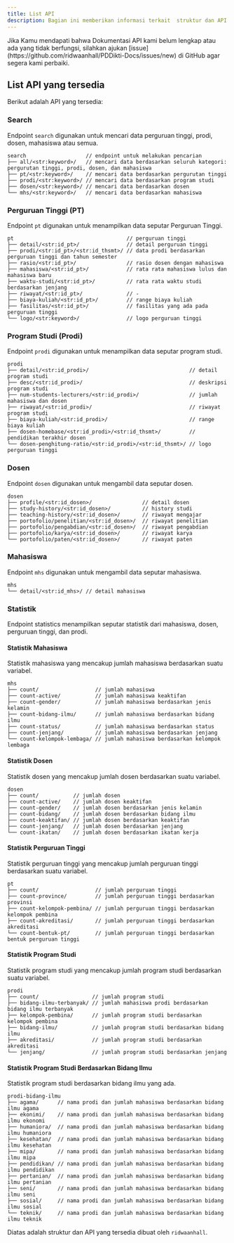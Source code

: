 ```yaml
---
title: List API
description: Bagian ini memberikan informasi terkait  struktur dan API yang tersedia.
---
```


<Note type="danger" title="Peringatan">
  Jika Kamu mendapati bahwa Dokumentasi API kami belum lengkap atau ada yang tidak berfungsi, silahkan ajukan [issue](https://github.com/ridwaanhall/PDDikti-Docs/issues/new) di GitHub agar segera kami perbaiki.
</Note>

## List API yang tersedia
Berikut adalah API yang tersedia:

### Search

Endpoint `search` digunakan untuk mencari data perguruan tinggi, prodi, dosen, mahasiswa atau semua.

```
search                   // endpoint untuk melakukan pencarian
├── all/<str:keyword>/   // mencari data berdasarkan seluruh kategori: pergurutan tinggi, prodi, dosen, dan mahasiswa
├── pt/<str:keyword>/    // mencari data berdasarkan pergurutan tinggi
├── prodi/<str:keyword>/ // mencari data berdasarkan program studi
├── dosen/<str:keyword>/ // mencari data berdasarkan dosen
└── mhs/<str:keyword>/   // mencari data berdasarkan mahasiswa
```

### Perguruan Tinggi (PT)

Endpoint `pt` digunakan untuk menampilkan data seputar Perguruan Tinggi.

```
pt                                    // perguruan tinggi
├── detail/<str:id_pt>/               // detail perguruan tinggi
├── prodi/<str:id_pt>/<str:id_thsmt>/ // data prodi berdasarkan perguruan tinggi dan tahun semester
├── rasio/<str:id_pt>/                // rasio dosen dengan mahasiswa
├── mahasiswa/<str:id_pt>/            // rata rata mahasiswa lulus dan mahasiswa baru
├── waktu-studi/<str:id_pt>/          // rata rata waktu studi berdasarkan jenjang
├── riwayat/<str:id_pt>/              // -
├── biaya-kuliah/<str:id_pt>/         // range biaya kuliah
├── fasilitas/<str:id_pt>/            // fasilitas yang ada pada perguruan tinggi
└── logo/<str:keyword>/               // logo perguruan tinggi
```

### Program Studi (Prodi)
Endpoint `prodi` digunakan untuk menampilkan data seputar program studi.

```
prodi
├── detail/<str:id_prodi>/                                // detail program studi
├── desc/<str:id_prodi>/                                  // deskripsi program studi
├── num-students-lecturers/<str:id_prodi>/                // jumlah mahasiswa dan dosen
├── riwayat/<str:id_prodi>/                               // riwayat program studi
├── biaya-kuliah/<str:id_prodi>/                          // range biaya kuliah
├── dosen-homebase/<str:id_prodi>/<str:id_thsmt>/         // pendidikan terakhir dosen
└── dosen-penghitung-ratio/<str:id_prodi>/<str:id_thsmt>/ // logo perguruan tinggi
```

### Dosen
Endpoint `dosen` digunakan untuk mengambil data seputar dosen.

```
dosen
├── profile/<str:id_dosen>/                // detail dosen
├── study-history/<str:id_dosen>/          // history studi
├── teaching-history/<str:id_dosen>/       // riwayat mengajar
├── portofolio/penelitian/<str:id_dosen>/  // riwayat penelitian
├── portofolio/pengabdian/<str:id_dosen>/  // riwayat pengabdian
├── portofolio/karya/<str:id_dosen>/       // riwayat karya
└── portofolio/paten/<str:id_dosen>/       // riwayat paten
```

### Mahasiswa
Endpoint `mhs` digunakan untuk mengambil data seputar mahasiswa.

```
mhs
└── detail/<str:id_mhs>/ // detail mahasiswa
```

### Statistik
Endpoint statistics menampilkan seputar statistik dari mahasiswa, dosen, perguruan tinggi, dan prodi.

#### Statistik Mahasiswa
Statistik mahasiswa yang mencakup jumlah mahasiswa berdasarkan suatu variabel.

```
mhs
├── count/                  // jumlah mahasiswa
├── count-active/           // jumlah mahasiswa keaktifan
├── count-gender/           // jumlah mahasiswa berdasarkan jenis kelamin
├── count-bidang-ilmu/      // jumlah mahasiswa berdasarkan bidang ilmu
├── count-status/           // jumlah mahasiswa berdasarkan status
├── count-jenjang/          // jumlah mahasiswa berdasarkan jenjang
└── count-kelompok-lembaga/ // jumlah mahasiswa berdasarkan kelompok lembaga
```

#### Statistik Dosen
Statistik dosen yang mencakup jumlah dosen berdasarkan suatu variabel.

```
dosen
├── count/           // jumlah dosen
├── count-active/    // jumlah dosen keaktifan
├── count-gender/    // jumlah dosen berdasarkan jenis kelamin
├── count-bidang/    // jumlah dosen berdasarkan bidang ilmu
├── count-keaktifan/ // jumlah dosen berdasarkan keaktifan
├── count-jenjang/   // jumlah dosen berdasarkan jenjang
└── count-ikatan/    // jumlah dosen berdasarkan ikatan kerja
```

#### Statistik Perguruan Tinggi
Statistik perguruan tinggi yang mencakup jumlah perguruan tinggi berdasarkan suatu variabel.

```
pt
├── count/                  // jumlah perguruan tinggi
├── count-province/         // jumlah perguruan tinggi berdasarkan provinsi
├── count-kelompok-pembina/ // jumlah perguruan tinggi berdasarkan kelompok pembina
├── count-akreditasi/       // jumlah perguruan tinggi berdasarkan akreditasi
└── count-bentuk-pt/        // jumlah perguruan tinggi berdasarkan bentuk perguruan tinggi
```

#### Statistik Program Studi
Statistik program studi yang mencakup jumlah program studi berdasarkan suatu variabel.

```
prodi
├── count/                 // jumlah program studi
├── bidang-ilmu-terbanyak/ // jumlah mahasiswa prodi berdasarkan bidang ilmu terbanyak
├── kelompok-pembina/      // jumlah program studi berdasarkan kelompok pembina
├── bidang-ilmu/           // jumlah program studi berdasarkan bidang ilmu
├── akreditasi/            // jumlah program studi berdasarkan akreditasi
└── jenjang/               // jumlah program studi berdasarkan jenjang
```

#### Statistik Program Studi Berdasarkan Bidang Ilmu
Statistik program studi berdasarkan bidang ilmu yang ada.

```
prodi-bidang-ilmu
├── agama/      // nama prodi dan jumlah mahasiswa berdasarkan bidang ilmu agama
├── ekonimi/    // nama prodi dan jumlah mahasiswa berdasarkan bidang ilmu ekonomi
├── humaniora/  // nama prodi dan jumlah mahasiswa berdasarkan bidang ilmu humaniora
├── kesehatan/  // nama prodi dan jumlah mahasiswa berdasarkan bidang ilmu kesehatan
├── mipa/       // nama prodi dan jumlah mahasiswa berdasarkan bidang ilmu mipa
├── pendidikan/ // nama prodi dan jumlah mahasiswa berdasarkan bidang ilmu pendidikan
├── pertanian/  // nama prodi dan jumlah mahasiswa berdasarkan bidang ilmu pertanian
├── seni/       // nama prodi dan jumlah mahasiswa berdasarkan bidang ilmu seni
├── sosial/     // nama prodi dan jumlah mahasiswa berdasarkan bidang ilmu sosial
└── teknik/     // nama prodi dan jumlah mahasiswa berdasarkan bidang ilmu teknik
```

Diatas adalah struktur dan API yang tersedia dibuat oleh `ridwaanhall`.